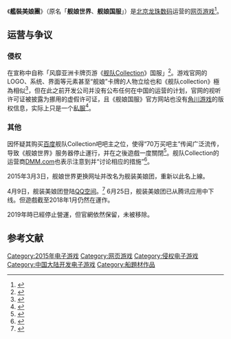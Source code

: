 {{expand|content=游戏本身|time=2015-02-03T08:25:14+00:00}}

《'''艦裝美娘團'''》（原名「'''舰娘世界'''、'''舰娘国服'''」）是[[北京|北京]][[龙珠数码|龙珠数码]]运营的[[网页游戏|网页游戏]]<ref>{{cite news|title=中国“提督”们的抗争 和《舰娘国服》之谜|url=http://games.cntv.cn/2015/news_01_0120/166854.shtml|accessdate=2015-01-23|newspaper=cctv游戏|archive-url=https://web.archive.org/web/20150221145443/http://games.cntv.cn/2015/news_01_0120/166854.shtml|archive-date=2015-02-21|dead-url=yes}}</ref>。

==运营与争议==
===侵权===
在宣称中自称「风靡亚洲卡牌页游《[[舰队Collection|舰队Collection]]》国服」<ref>{{cite web|author=厂商平台|title=《舰娘国服》游戏截图欣赏|url=http://web.ali213.net/news/html/2015-01/234653.html|accessdate=2015-01-23}}</ref>。游戏官网的LOGO、系统、界面等元素甚至“舰娘”卡牌的人物立绘也和《舰队collection》極為相似<ref>{{cite news|author=楚云帆|title=舰娘：中国“提督”们的抗争|url=http://game.donews.com/201501/2876769.shtm|accessdate=2015-01-23|newspaper=Donews}}</ref>，但在此之前开发公司并没有公布任何在中国的运营的计划，官网的视听许可证被披露为挪用的虚假许可证，且《舰娘国服》官方网站也没有[[角川游戏|角川游戏]]的版权信息，实际上只是一个[[私服|私服]]<ref>{{cite news|author=网易游戏频道|title=空降70万的吧主 提督们与舰娘国服的战争|url=http://www.askci.com/news/2015/01/20/144155gdu2_all.shtml|accessdate=2015-01-23|newspaper=中商情报网|archive-url=https://web.archive.org/web/20150123140926/http://www.askci.com/news/2015/01/20/144155gdu2_all.shtml|archive-date=2015-01-23|dead-url=yes}}</ref>。

===其他===
{{main|百度舰队Collection吧收购事件}}
因怀疑其购买[[百度|百度]]舰队Collection吧吧主之位，使得“70万买吧主”传闻广泛流传，导致《舰娘世界》服务器停止運行，并在之後遊戲一度關閉<ref>{{cite news|author=Delton|title=一个杂耍演员的闹剧 70万舰娘吧的真相|url=http://www.gamefy.cn/nview.php?id=3078&page=1|accessdate=2015-01-23|newspaper=游戏风云}}</ref>。舰队Collection的运营商[[DMM.com|DMM.com]]也表示注意到并“讨论相应的措施”<ref>{{cite news|author=CP|title=跨海查水表,DMM终于正式表态将对“舰娘国服”采取措施|url=http://acg.shunwang.com/2014/1215/93625.shtml|accessdate=2015-01-24|newspaper=顺网|date=2014-12-15|archive-url=https://web.archive.org/web/20150128132310/http://acg.shunwang.com/2014/1215/93625.shtml|archive-date=2015-01-28|dead-url=yes}}</ref>。

2015年3月3日，舰娘世界更换网址并改名为舰装美娘团，重新以此名上線。

4月9日，舰装美娘团登陆[[QQ空间|QQ空间]]。<ref>{{Cite web |url=http://web.pcgames.com.cn/502/5022182.html |title=《舰娘》国服《舰娘世界》改名《舰装美娘团》登陆QQ空间 |access-date=2015-05-28 |archive-url=https://web.archive.org/web/20150528141938/http://web.pcgames.com.cn/502/5022182.html |archive-date=2015-05-28 |dead-url=yes }}</ref>
6月25日，舰装美娘团已从腾讯应用中下线。但遊戲截至2018年1月仍然在運作。

2019年時已經停止營運，但官網依然保留，未被移除。

==参考文献==
{{reflist}}


[[Category:2015年电子游戏|Category:2015年电子游戏]]
[[Category:网页游戏|Category:网页游戏]]
[[Category:侵权电子游戏|Category:侵权电子游戏]]
[[Category:中国大陆开发电子游戏|Category:中国大陆开发电子游戏]]
[[Category:船題材作品|Category:船題材作品]]
